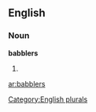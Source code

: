 ==English==

===Noun===
'''babblers'''

# {{plural of|[[babbler]]}}

{{anagrams:en/abbbelrs}}
[[Category:English plurals]]

[[ar:babblers]]